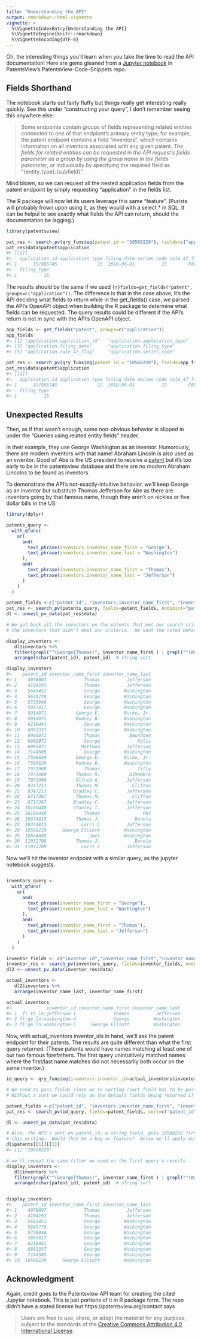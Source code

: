 ```yaml
---
title: "Understanding the API"
output: rmarkdown::html_vignette
vignette: >
  %\VignetteIndexEntry{Understanding the API}
  %\VignetteEngine{knitr::rmarkdown}
  %\VignetteEncoding{UTF-8}
---
```




Oh, the interesting things you'll learn when you take the time to read the API documentation!
Here are gems gleaned from a [Jupyter notebook](PatentsView/PatentsView-Code-Snippets) in PatentsView's PatentsView-Code-Snippets
repo.

## Fields Shorthand
The notebook starts out fairly fluffy but things really get interesting really quickly.
See this under "constructing your query",  I don't remember seeing this anywhere else:

> Some endpoints contain groups of fields representing related entities connected to one of that
> endpiont's primary entity type; for example, the patent endpoint contains a field "inventors",
> which contains information on all inventors associated with any given patent. *The fields for
> related entities can be requested in the API request's fields parameter as a group by using the
> group name in the fields parameter*, or individually by specifying the required field as "{entity_type}.{subfield}".

Mind blown, so we can request all the nested application fields from the patent endpoint by simply requesting "application" in the fields list.  

The R package will now let its users leverage this same "feature".  (Purists will probably frown upon using it, as they 
would with a select * in SQL.  It can be helpul to see exactly what fields the API can return, should the documentation
be lagging.)


``` r
library(patentsview)

pat_res <- search_pv(qry_funs$eq(patent_id = "10568228"), fields=c("application"))
pat_res$data$patent$application
#> [[1]]
#>   application_id application_type filing_date series_code rule_47_flag
#> 1      15/995745               15  2018-06-01          15        FALSE
#>   filing_type
#> 1          15
```

The results should be the same if we used ```{r}fields=get_fields("patent", groups=c("application"))```.  The difference
is that in the case above, it's the API deciding what fields to return while in the get_fields() case, we parsed
the API's OpenAPI object when building the R package to determine what fields can be requested.  The query results 
could be different if the API's return is not in sync with the API's OpenAPI object.


``` r
app_fields <- get_fields("patent", groups=c("application"))
app_fields
#> [1] "application.application_id"   "application.application_type"
#> [3] "application.filing_date"      "application.filing_type"     
#> [5] "application.rule_47_flag"     "application.series_code"

pat_res <- search_pv(qry_funs$eq(patent_id = "10568228"), fields=app_fields)
pat_res$data$patent$application
#> [[1]]
#>   application_id application_type filing_date series_code rule_47_flag
#> 1      15/995745               15  2018-06-01          15        FALSE
#>   filing_type
#> 1          15
```
## Unexpected Results

Then, as if that wasn't enough, some non-obvious behavior is slipped in under the "Queries using related entity fields" header.

In their example, they use George Washington as an inventor.  Humorously, there are modern
inventors with that name!  Abraham Lincoln is also used as an inventor.  Good ol' Abe is the
US president to receive a [patent](https://ppubs.uspto.gov/pubwebapp/external.html?db=USPAT&type=ids&q=(0006469).pn.) but
it's too early to be in the patentsview database and there are no modern Abraham Lincolns to be found
as inventors.

To demonstrate the API's not-exactly-intuitive behavior, we'll keep George as an inventor but substitute 
Thomas Jefferson for Abe as there are inventors going by that famous name, though they aren't on 
nickles or five dollar bills in the US.


``` r
library(dplyr)

patents_query <- 
  with_qfuns(
    or(
      and(
        text_phrase(inventors.inventor_name_first = "George"),
        text_phrase(inventors.inventor_name_last = "Washington")
      ),
      and(
        text_phrase(inventors.inventor_name_first = "Thomas"),
        text_phrase(inventors.inventor_name_last = "Jefferson")
      )
    )
  )

patent_fields <-c("patent_id", "inventors.inventor_name_first", "inventors.inventor_name_last")
pat_res <- search_pv(patents_query, fields=patent_fields, endpoint="patent")
dl <- unnest_pv_data(pat_res$data)

# We got back all the inventors on the patents that met our search criteria.  We'll filter out
# the inventors that didn't meet our criteria.  We want the noted behavior to be clear.

display_inventors <- 
   dl$inventors %>%
   filter(grepl("^(George|Thomas)", inventor_name_first ) | grepl("^(Washington|Jefferson)", inventor_name_last))  %>%
   arrange(nchar(patent_id), patent_id)  # string sort

display_inventors
#>    patent_id inventor_name_first inventor_name_last
#> 1    4078607              Thomas          Jefferson
#> 2    4104193              Thomas          Jefferson
#> 3    5643452              George         Washington
#> 4    5645778              George         Washington
#> 5    5736046              George         Washington
#> 6    5897817              George         Washington
#> 7    5914971           George E.         Burke, Jr.
#> 8    5914971           Rodney B.         Washington
#> 9    6218441              George         Washington
#> 10   6881337              George         Washington
#> 11   6905071              Thomas           Amundsen
#> 12   6905071              George              Kolis
#> 13   6905071             Matthew          Jefferson
#> 14   7144505              George         Washington
#> 15   7598629           George E.         Burke, Jr.
#> 16   7598629           Rodney B.         Washington
#> 17   7971908              Thomas              Tilly
#> 18   7971908           Thomas M.           DiMambro
#> 19   7971908           Alfred A.          Jefferson
#> 20   8347213           Thomas M.            Clifton
#> 21   8347213          Bradley C.          Jefferson
#> 22   8717367           Thomas M.            Clifton
#> 23   8717367          Bradley C.          Jefferson
#> 24  10180440          Stanley T.          Jefferson
#> 25  10180440              Thomas                FAY
#> 26  10374815           Thomas J.             Bonola
#> 27  10374815             Lorri L          Jefferson
#> 28  10568228      George Elliott         Washington
#> 29  10664808                Joel         Washington
#> 30  11032709           Thomas J.             Bonola
#> 31  11032709             Lorri L          Jefferson
```

Now we'll hit the inventor endpoint with a similar query, as the jupyter notebook suggests.


``` r

inventors_query <- 
  with_qfuns(
    or(
      and(
        text_phrase(inventor_name_first = "George"),
        text_phrase(inventor_name_last = "Washington")
      ),
      and(
        text_phrase(inventor_name_first = "Thomas"),
        text_phrase(inventor_name_last = "Jefferson")
      )
    )
  )

inventor_fields <- c("inventor_id","inventor_name_first","inventor_name_last")
inventor_res <- search_pv(inventors_query, fields=inventor_fields, endpoint="inventor")
dl2 <- unnest_pv_data(inventor_res$data)

actual_inventors <-
   dl2$inventors %>%
   arrange(inventor_name_last, inventor_name_first)

actual_inventors
#>             inventor_id inventor_name_first inventor_name_last
#> 1  fl:th_ln:jefferson-1              Thomas          Jefferson
#> 2 fl:ge_ln:washington-4              George         Washington
#> 3 fl:ge_ln:washington-5      George Elliott         Washington
```

Now, with actual_inventors inventor_ids in hand, we'll ask the patent endpoint for their patents.
The results are quite different than what the first query returned. (These patents would 
have names matching at least one of our two famous forefathers.  The first query unintuitively
matched names where the first/last name matches did not necessarily both occur on the same inventor.)


``` r
id_query <- qry_funs$eq(inventors.inventor_id=actual_inventors$inventor_id)

# We need to pass fields since we're sorting (sort field has to be passed as a field)
# Without a sort we could rely on the default fields being returned if we liked

patent_fields <-c("patent_id", "inventors.inventor_name_first", "inventors.inventor_name_last")
pat_res <- search_pv(id_query, fields=patent_fields, sort=c("patent_id" = "asc"))

dl <- unnest_pv_data(pat_res$data)

# Also, the API's sort on patent_id, a string field, puts 10568228 first as the time of 
# this writing.  Would that be a bug or feature?  Below we'll apply our own sort
dl$patents[[1]][[1]]
#> [1] "10568228"

# we'll repeat the same filter we used on the first query's results
display_inventors <- 
   dl$inventors %>%
   filter(grepl("^(George|Thomas)", inventor_name_first ) | grepl("^(Washington|Jefferson)", inventor_name_last))  %>%
   arrange(nchar(patent_id), patent_id)  # string sort


display_inventors
#>    patent_id inventor_name_first inventor_name_last
#> 1    4078607              Thomas          Jefferson
#> 2    4104193              Thomas          Jefferson
#> 3    5643452              George         Washington
#> 4    5645778              George         Washington
#> 5    5736046              George         Washington
#> 6    5897817              George         Washington
#> 7    6218441              George         Washington
#> 8    6881337              George         Washington
#> 9    7144505              George         Washington
#> 10  10568228      George Elliott         Washington
```

## Acknowledgment

Again, credit goes to the Patentsview API team for creating the cited Jupyter notebook.  This is just portions of it
in R package form.  The repo didn't have a stated license but https://patentsview.org/contact says

> Users are free to use, share, or adapt the material for any purpose, subject to the standards of the 
> [Creative Commons Attribution 4.0 International License](https://creativecommons.org/licenses/by/4.0/).  

